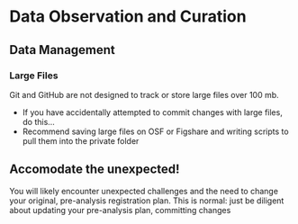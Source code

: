 # Data Observation and Curation

## Data Management

### Large Files

Git and GitHub are not designed to track or store large files over 100 mb.

- If you have accidentally attempted to commit changes with large files, do this...
- Recommend saving large files on OSF or Figshare and writing scripts to pull them into the private folder


## Accomodate the unexpected!

You will likely encounter unexpected challenges and the need to change your original, pre-analysis registration plan. 
This is normal: just be diligent about updating your pre-analysis plan, committing changes 